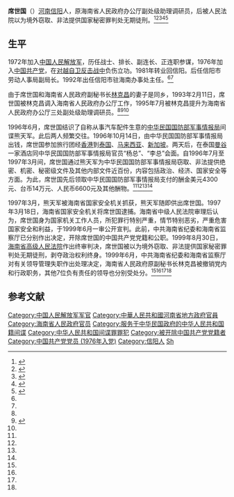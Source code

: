'''席世国'''（{{bd|1954年|||}}）[[河南|河南]][[信阳|信阳]]人，原海南省人民政府办公厅副处级助理调研员，后被人民法院以为境外窃取、非法提供国家秘密罪判处无期徒刑。<ref name=sdgb>{{Cite web |url=http://www.sdbm.gov.cn/channels/ch00007/201103/a5bd9580-5285-4e87-8d7a-84d57a0dfe8d.htm |title=海南席世国窃密案纪实，山东省国家保密局，2009-07-23 |access-date=2015-04-15 |archive-date=2019-01-12 |archive-url=https://web.archive.org/web/20190112021808/http://sdbm.gov.cn/channels/ch00007/201103/a5bd9580-5285-4e87-8d7a-84d57a0dfe8d.htm |dead-url=yes }}</ref><ref name=xiemi>{{Cite web |url=http://www.amt.ac.cn/sciweb/security/dxal/dxan-2.html |title=海南席世国泄密案纪实，中国科学院数学与系统科学研究院应用数学研究所，于2015-04-15查阅 |access-date=2015-04-15 |archive-date=2016-03-04 |archive-url=https://web.archive.org/web/20160304200930/http://www.amt.ac.cn/sciweb/security/dxal/dxan-2.html |dead-url=no }}</ref><ref name=fanjiandie>{{Cite web |url=http://www.guancha.cn/local/2015_04_15_316046.shtml |title=中国展出反间谍成果 美驻华女武官窃密案曝光，观察者网，2015-04-15 |access-date=2015-04-15 |archive-date=2015-04-15 |archive-url=https://archive.is/20150415111429/http://www.guancha.cn/local/2015_04_15_316046.shtml |dead-url=no }}</ref><ref name=gmw>{{Cite web |url=http://www.gmw.cn/01gmrb/1999-08/31/GB/GM%5E18165%5E1%5EGM1-3107.HTM |title=席世国被判处无期徒刑，光明网，1999-08-31 |access-date=2015-04-15 |archive-date=2015-09-24 |archive-url=https://web.archive.org/web/20150924022918/http://www.gmw.cn/01gmrb/1999-08/31/GB/GM%5E18165%5E1%5EGM1-3107.HTM |dead-url=no }}</ref><ref name=lnbm>{{Cite web |url=http://www.lnbm.gov.cn/news.asp?ID=3715 |title=海南席世国窃密案，辽宁省国家保密局，2005-03-06 |access-date=2015-04-15 |archive-url=https://web.archive.org/web/20150415152208/http://www.lnbm.gov.cn/news.asp?ID=3715 |archive-date=2015-04-15 |dead-url=yes }}</ref>

==生平==
1972年加入[[中国人民解放军|中国人民解放军]]，历任战士、排长、副连长、正连职参谋，1976年加入[[中国共产党|中国共产党]]，在[[中越战争|对越自卫反击战中]]负伤立功。1981年转业回信阳。后任信阳市劳动人事局副局长。1992年出任信阳市驻海南办事处主任。<ref name=xiemi/><ref name=lnbm/>

由于席世国和海南省人民政府副秘书长[[林克昌|林克昌]]的妻子是同乡，1993年2月11日，席世国被林克昌调入海南省人民政府办公厅工作，1995年7月被林克昌提升为海南省人民政府办公厅三处副处级助理调研员。<ref name=xiemi/><ref name=cctv>{{Cite web |url=http://www.cctv.com/life/lawtoday/75/bqnr/bqnr.html |title=责任的呼唤（3），央视网，2000-11-22 |access-date=2015-04-15 |archive-date=2016-03-04 |archive-url=https://web.archive.org/web/20160304193614/http://www.cctv.com/life/lawtoday/75/bqnr/bqnr.html |dead-url=no }}</ref><ref name=lnbm/>

1996年6月，席世国结识了自称从事汽车配件生意的[[中华民国|中华民国]][[国防部军事情报局|国防部军事情报局]]间谍熊天军。此后两人频繁交往。1996年10月14日，由中华民国国防部军事情报局出钱，席世国参加旅行团经[[香港|香港]]到[[泰国|泰国]]、[[马来西亚|马来西亚]]、[[新加坡|新加坡]]。两天后，在泰国[[曼谷|曼谷]]一家酒店同中华民国国防部军事情报局官员“杨总”、“李总”会面。自1996年7月至1997年3月间，席世国通过熊天军为中华民国国防部军事情报局窃取、非法提供绝密、机密、秘密级文件及其他内部文件近百份，内容包括政治、经济、国家安全等方面。为此，席世国先后领取中华民国国防部军事情报局支付的酬金美元4300元、台币14万元、人民币6600元及其他酬物。<ref name=xiemi/><ref name=gmw/><ref name=cctv/><ref name=lnbm/>

1997年3月，熊天军被海南省国家安全机关抓获，熊天军随即供出席世国。1997年3月18日，海南省国家安全机关将席世国逮捕。海南省中级人民法院审理后认为，席世国身为国家机关工作人员，所犯罪行特别严重，情节特别恶劣，严重危害国家安全和利益，于1999年6月一审公开宣判。此前，中共海南省纪委和海南省监察厅已分别作出决定，开除席世国的中国共产党党籍和公职。1999年8月30日，[[海南省高级人民法院|海南省高级人民法院]]作出终审判决，席世国被以为境外窃取、非法提供国家秘密罪判处无期徒刑，剥夺政治权利终身。1999年6月，中共海南省纪委和海南省监察厅对有关领导管理失职作出处理决定，海南省人民政府原副秘书长林克昌被撤销党内和行政职务，其他7位负有责任的领导也分别受处分。<ref name=xiemi/><ref name=gmw/><ref name=cctv/><ref name=lnbm/>

==参考文献==
{{reflist}}

{{DEFAULTSORT:Xi席}}
[[Category:中国人民解放军军官|Category:中国人民解放军军官]]
[[Category:中華人民共和國河南省地方政府官員|Category:中華人民共和國河南省地方政府官員]]
[[Category:海南省人民政府官员|Category:海南省人民政府官员]]
[[Category:服务于中华民国政府的中华人民共和国籍间谍|Category:服务于中华民国政府的中华人民共和国籍间谍]]
[[Category:中华人民共和国间谍罪罪犯|Category:中华人民共和国间谍罪罪犯]]
[[Category:被开除中国共产党党籍者|Category:被开除中国共产党党籍者]]
[[Category:中国共产党党员_(1976年入党)|Category:中国共产党党员 (1976年入党)]]
[[Category:信阳人|Category:信阳人]]
[[Category:席姓|Sh]]